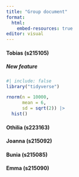 ```yaml
---
title: "Group document"
format: 
  html: 
    embed-resources: true
editor: visual
---
```


#### Tobias (s215105)

##### New feature

```r
#| include: false
library("tidyverse")
```

```r
rnorm(n = 10000,
      mean = 6,
      sd = sqrt(2)) |>
  hist()
```

#### Othilia (s223163)

#### Joanna (s215092)

#### Bunia (s215085)

#### Emma (s215090)
